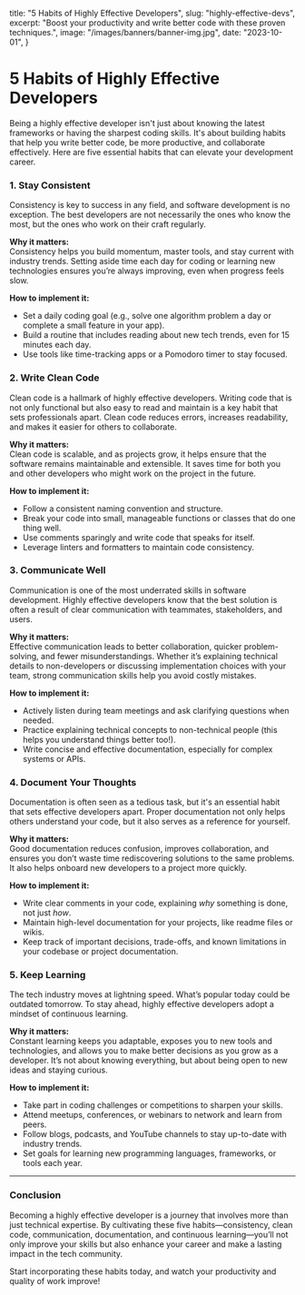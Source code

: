   title: "5 Habits of Highly Effective Developers",
  slug: "highly-effective-devs",
  excerpt: "Boost your productivity and write better code with these proven techniques.",
  image: "/images/banners/banner-img.jpg",
  date: "2023-10-01",
}

# 5 Habits of Highly Effective Developers

Being a highly effective developer isn't just about knowing the latest frameworks or having the sharpest coding skills. It's about building habits that help you write better code, be more productive, and collaborate effectively. Here are five essential habits that can elevate your development career.

### 1. Stay Consistent

Consistency is key to success in any field, and software development is no exception. The best developers are not necessarily the ones who know the most, but the ones who work on their craft regularly.  

**Why it matters:**  
Consistency helps you build momentum, master tools, and stay current with industry trends. Setting aside time each day for coding or learning new technologies ensures you’re always improving, even when progress feels slow.

**How to implement it:**  
- Set a daily coding goal (e.g., solve one algorithm problem a day or complete a small feature in your app).  
- Build a routine that includes reading about new tech trends, even for 15 minutes each day.  
- Use tools like time-tracking apps or a Pomodoro timer to stay focused.

### 2. Write Clean Code

Clean code is a hallmark of highly effective developers. Writing code that is not only functional but also easy to read and maintain is a key habit that sets professionals apart. Clean code reduces errors, increases readability, and makes it easier for others to collaborate.

**Why it matters:**  
Clean code is scalable, and as projects grow, it helps ensure that the software remains maintainable and extensible. It saves time for both you and other developers who might work on the project in the future.

**How to implement it:**  
- Follow a consistent naming convention and structure.  
- Break your code into small, manageable functions or classes that do one thing well.  
- Use comments sparingly and write code that speaks for itself.  
- Leverage linters and formatters to maintain code consistency.

### 3. Communicate Well

Communication is one of the most underrated skills in software development. Highly effective developers know that the best solution is often a result of clear communication with teammates, stakeholders, and users.

**Why it matters:**  
Effective communication leads to better collaboration, quicker problem-solving, and fewer misunderstandings. Whether it’s explaining technical details to non-developers or discussing implementation choices with your team, strong communication skills help you avoid costly mistakes.

**How to implement it:**  
- Actively listen during team meetings and ask clarifying questions when needed.  
- Practice explaining technical concepts to non-technical people (this helps you understand things better too!).  
- Write concise and effective documentation, especially for complex systems or APIs.

### 4. Document Your Thoughts

Documentation is often seen as a tedious task, but it's an essential habit that sets effective developers apart. Proper documentation not only helps others understand your code, but it also serves as a reference for yourself.

**Why it matters:**  
Good documentation reduces confusion, improves collaboration, and ensures you don’t waste time rediscovering solutions to the same problems. It also helps onboard new developers to a project more quickly.

**How to implement it:**  
- Write clear comments in your code, explaining *why* something is done, not just *how*.  
- Maintain high-level documentation for your projects, like readme files or wikis.  
- Keep track of important decisions, trade-offs, and known limitations in your codebase or project documentation.

### 5. Keep Learning

The tech industry moves at lightning speed. What’s popular today could be outdated tomorrow. To stay ahead, highly effective developers adopt a mindset of continuous learning.

**Why it matters:**  
Constant learning keeps you adaptable, exposes you to new tools and technologies, and allows you to make better decisions as you grow as a developer. It’s not about knowing everything, but about being open to new ideas and staying curious.

**How to implement it:**  
- Take part in coding challenges or competitions to sharpen your skills.  
- Attend meetups, conferences, or webinars to network and learn from peers.  
- Follow blogs, podcasts, and YouTube channels to stay up-to-date with industry trends.  
- Set goals for learning new programming languages, frameworks, or tools each year.

---

### Conclusion

Becoming a highly effective developer is a journey that involves more than just technical expertise. By cultivating these five habits—consistency, clean code, communication, documentation, and continuous learning—you’ll not only improve your skills but also enhance your career and make a lasting impact in the tech community.

Start incorporating these habits today, and watch your productivity and quality of work improve!

